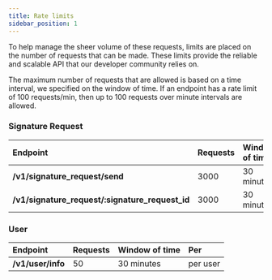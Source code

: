 ```yaml
---
title: Rate limits
sidebar_position: 1
---
```


To help manage the sheer volume of these requests, limits are placed on the number of requests that can be made. These limits provide the reliable and scalable API that our developer community relies on. 

The maximum number of requests that are allowed is based on a time interval, we specified on the window of time. If an endpoint has a rate limit of 100 requests/min, then up to 100 requests over minute intervals are allowed.

### Signature Request

| Endpoint          | Requests   | Window of time                                      | Per |
| :----------- | :----- | :----------------------------------------------- |:-----------------------------------------------
| **/v1/signature_request/send** | 3000 | 30 minutes | per user |
| **/v1/signature_request/:signature_request_id** | 3000 | 30 minutes | per user

### User

| Endpoint          | Requests   | Window of time                                      | Per |
| :----------- | :----- | :----------------------------------------------- |:-----------------------------------------------
| **/v1/user/info** | 50 | 30 minutes | per user |
